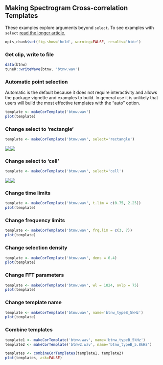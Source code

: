 ## Making Spectrogram Cross-correlation Templates
These examples explore arguments beyond `select`. To see examples with `select` <a href="makingCorTemplates.html" target="_blank">read the longer article.</a>

```r
opts_chunk$set(fig.show='hold', warning=FALSE, results='hide')
```

### Get clip, write to file
```r
data(btnw)
tuneR::writeWave(btnw, 'btnw.wav')
```

### Automatic point selection 
Automatic is the default because it does not require interactivity and allows the package vignette and examples to build. In general use it is unlikely that users will build the most effective templates with the "auto" option.  


```r
template <- makeCorTemplate('btnw.wav')
plot(template)
```

### Change select to 'rectangle'
```r
template <- makeCorTemplate('btnw.wav', select='rectangle')
```
![](img/cor_rect.png)![](img/cor_rect_plot.png)


### Change select to 'cell'
```r
template <- makeCorTemplate('btnw.wav', select='cell')
```
![](img/cor_cell.png)![](img/cor_cell_plot.png)



### Change time limits
```r
template <- makeCorTemplate('btnw.wav', t.lim = c(0.75, 2.25))
plot(template)
```

### Change frequency limits
```r
template <- makeCorTemplate('btnw.wav', frq.lim = c(3, 7))
plot(template)
```

### Change selection density
```r
template <- makeCorTemplate('btnw.wav', dens = 0.4)
plot(template)
```

### Change FFT parameters
```r
template <- makeCorTemplate('btnw.wav', wl = 1024, ovlp = 75)
plot(template)
```

### Change template name
```r
template <- makeCorTemplate('btnw.wav', name='btnw_typeB_5kHz')
plot(template)
```

### Combine templates
```r
template1 <- makeCorTemplate('btnw.wav', name='btnw_typeB_5kHz')
template2 <- makeCorTemplate('btnw2.wav', name='btnw_typeB_5.8kHz')
```
```r
templates <- combineCorTemplates(template1, template2)
plot(templates, ask=FALSE)
```


